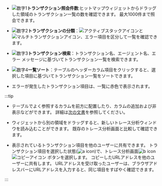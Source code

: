 <ImgLang img="analysis-tx-main.png" desc="トレースの分析" />

- ![数字1](/img/number-01.png)**トランザクション照会件数**:ヒットマップウィジェットからドラッグした領域のトランザクション一覧の数を確認できます。 最大1000件まで照会できます。

- ![数字2](/img/number-02.png)**トランザクションの分類**：![アクティブスタックアイコン](/img/ic-s-active-stack.svg)<Cmdname sid="active_stack" className="uitext" />と![マルチトランザクションアイコン](/img/ic-s-mult-transation.svg)<Cmdname sid="multi_transaction" className="uitext" />、エラー項目を区分して一覧を確認できます。

- ![数字3](/img/number-03.png)**トランザクション検索**：トランザクション名、エージェント名、エラー メッセージに基づいてトランザクション一覧を検索できます。

- ![数字4](/img/number-04.png)**一覧ソート**：テーブルのヘッダーカラム項目をクリックすると、選択した項目に基づいてトランザクション一覧をソートできます。

- エラーが発生したトランザクション項目は、一覧に赤色で表示されます。

  <ImgLang img="analysis-tx-main-error.png" desc="TXリスト" />

:::tip

- テーブルでよく参照するカラムを前方に配置したり、カラムの追加および非表示などができます。 詳細は[次の文書](#set-table-column)を参照してください。

- <Cmdname sid="AA005" className="uitext" />ウィジェットから別の領域をドラッグすると、新しいトレース分析ウィンドウを読み込むことができます。 既存のトレース分析画面と比較して確認できます。

- 表示されているトランザクション項目を他のユーザーに共有できます。 トランザクション項目を選択した状態(![a icon](/img/char-a.svg))で、トレース分析画面![b icon](/img/char-b.svg) ![コピーアイコン](/img/ico-copy.svg) <Cmdname sid="DSC07542" className="uitext" />ボタンを選択します。 コピーしたURLアドレスを他のユーザーに共有します。 URLアドレスを受け取ったユーザーは、ブラウザアドレスバーにURLアドレスを入力すると、同じ項目をすばやく確認できます。

  <ImgLang img='share-trace-item.png' desc='TX共有' />

:::
